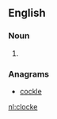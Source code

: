 ==English==

===Noun===
{{en-noun}}

# {{obsolete spelling of|clock}}

===Anagrams===
* [[cockle#English|cockle]]

[[nl:clocke]]